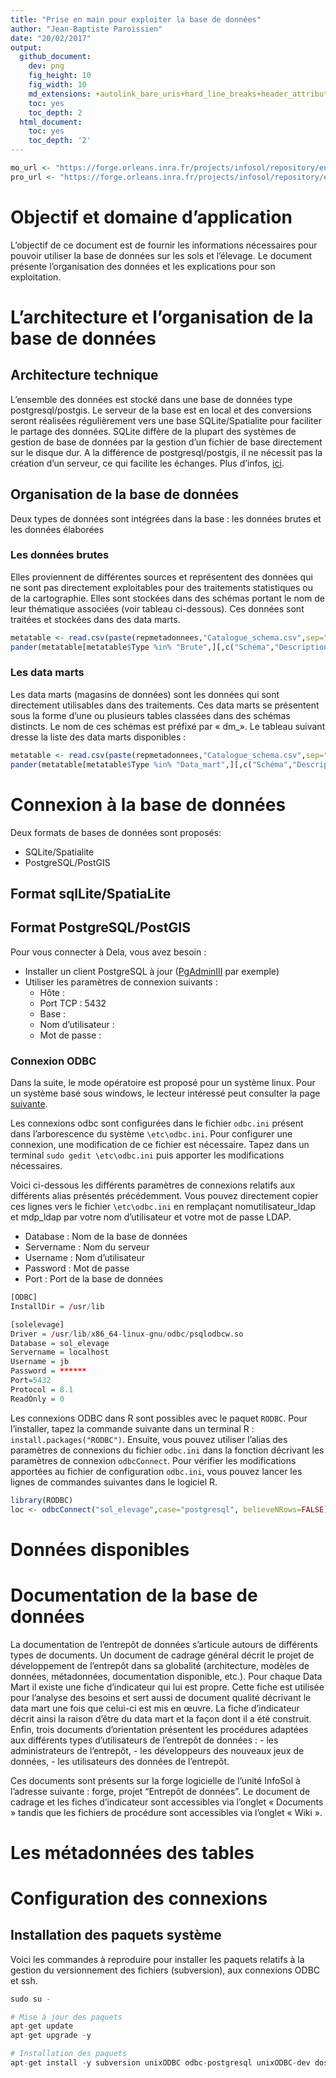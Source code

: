 ```yaml
---
title: "Prise en main pour exploiter la base de données"
author: "Jean-Baptiste Paroissien"
date: "20/02/2017"
output:
  github_document:
    dev: png
    fig_height: 10
    fig_width: 10
    md_extensions: +autolink_bare_uris+hard_line_breaks+header_attributes+line_blocks+table_captions
    toc: yes
    toc_depth: 2
  html_document:
    toc: yes
    toc_depth: '2'
---
```


```r
mo_url <- "https://forge.orleans.inra.fr/projects/infosol/repository/entry/Modes_operatoires/"
pro_url <- "https://forge.orleans.inra.fr/projects/infosol/repository/entry/Procedure/"
```

# Objectif et domaine d'application

L'objectif de ce document est de fournir les informations nécessaires pour pouvoir utiliser la base de données sur les sols et l'élevage. Le document présente l'organisation des données et les explications pour son exploitation.

# L'architecture et l'organisation de la base de données

## Architecture technique

L'ensemble des données est stocké dans une base de données type postgresql/postgis. Le serveur de la base est en local et des conversions seront réalisées régulièrement vers une base SQLite/Spatialite pour faciliter le partage des données. SQLite diffère de la plupart des systèmes de gestion de base de données par la gestion d'un fichier de base directement sur le disque dur. A la différence de postgresql/postgis, il ne nécessit pas la création d'un serveur, ce qui facilite les échanges. Plus d'infos, [ici](http://www.developpez.com/actu/94614/Un-developpeur-evoque-cinq-raisons-pour-vous-faire-utiliser-SQLite-en-2016-que-pensez-vous-de-ses-arguments/).

## Organisation de la base de données

Deux types de données sont intégrées dans la base : les données brutes et les données élaborées

### Les données brutes

Elles proviennent de différentes sources et représentent des données qui ne sont pas directement exploitables pour des traitements statistiques ou de la cartographie. Elles sont stockées dans des schémas portant le nom de leur thématique associées (voir tableau ci-dessous). Ces données sont traitées et stockées dans des data marts.

```r
metatable <- read.csv(paste(repmetadonnees,"Catalogue_schema.csv",sep=""),sep=";")
pander(metatable[metatable$Type %in% "Brute",][,c("Schéma","Description")],caption = "Liste des schémas de la base de données")
```
### Les data marts

Les data marts (magasins de données) sont les données qui sont directement utilisables dans des traitements. Ces data marts se présentent sous la forme d'une ou plusieurs tables classées dans des schémas distincts. Le nom de ces schémas est préfixé par « dm_». Le tableau suivant dresse la liste des data marts disponibles :

```r
metatable <- read.csv(paste(repmetadonnees,"Catalogue_schema.csv",sep=""),sep=";")
pander(metatable[metatable$Type %in% "Data_mart",][,c("Schéma","Description")],caption = "Liste des schémas de la base de données")
```

# Connexion à la base de données

Deux formats de bases de données sont proposés:

- SQLite/Spatialite
- PostgreSQL/PostGIS

## Format sqlLite/SpatiaLite

## Format PostgreSQL/PostGIS

Pour vous connecter à Dela, vous avez besoin :
 
- Installer un client PostgreSQL à jour ([PgAdminIII](https://www.pgadmin.org/) par exemple)
- Utiliser les paramètres de connexion suivants :
	- Hôte : 
	- Port TCP : 5432
	- Base : 
	- Nom d'utilisateur : 
	- Mot de passe : 

### Connexion ODBC

Dans la suite, le mode opératoire est proposé pour un système linux. Pour un système basé sous windows, le lecteur intéressé peut consulter la page [suivante](http://informatique-mia.inra.fr/r4ciam/ODBC.html).

Les connexions odbc sont configurées dans le fichier `odbc.ini` présent dans l'arborescence du système `\etc\odbc.ini`. Pour configurer une connexion, une modification de ce fichier est nécessaire. Tapez dans un terminal `sudo gedit \etc\odbc.ini` puis apporter les modifications nécessaires. 

Voici ci-dessous les différents paramètres de connexions relatifs aux différents alias présentés précédemment. Vous pouvez directement copier ces lignes vers le fichier `\etc\odbc.ini` en remplaçant nomutilisateur_ldap et mdp_ldap par votre nom d'utilisateur et votre mot de passe LDAP.

- Database : Nom de la base de données
- Servername : Nom du serveur
- Username : Nom d'utilisateur
- Password : Mot de passe
- Port : Port de la base de données

```r
[ODBC]
InstallDir = /usr/lib

[solelevage]
Driver = /usr/lib/x86_64-linux-gnu/odbc/psqlodbcw.so
Database = sol_elevage
Servername = localhost
Username = jb	
Password = ******
Port=5432
Protocol = 8.1
ReadOnly = 0
```
Les connexions ODBC dans R sont possibles avec le paquet `RODBC`. Pour l'installer, tapez la commande suivante dans un terminal R : `install.packages("RODBC")`.
Ensuite, vous pouvez utiliser l'alias des paramètres de connexions du fichier `odbc.ini` dans la fonction décrivant les paramètres de connexion `odbcConnect`. Pour vérifier les modifications apportées au fichier de configuration `odbc.ini`, vous pouvez lancer les lignes de commandes suivantes dans le logiciel R.

```r
library(RODBC)
loc <- odbcConnect("sol_elevage",case="postgresql", believeNRows=FALSE)
```

# Données disponibles

# Documentation de la base de données

La documentation de l'entrepôt de données s'articule autours de différents types de documents. Un document de cadrage général décrit le projet de développement de l'entrepôt dans sa globalité (architecture, modèles de données, métadonnées, documentation disponible, etc.). Pour chaque Data Mart il existe une fiche d'indicateur qui lui est propre. Cette fiche est utilisée pour l'analyse des besoins et sert aussi de document qualité décrivant le data mart une fois que celui-ci est mis en œuvre. La fiche d'indicateur décrit ainsi la raison d'être du data mart et la façon dont il a été construit. Enfin, trois documents d'orientation présentent les procédures adaptées aux différents types d'utilisateurs de l'entrepôt de données :
- les administrateurs de l'entrepôt,
- les développeurs des nouveaux jeux de données,
- les utilisateurs des données de l'entrepôt.

Ces documents sont présents sur la forge logicielle de l'unité InfoSol à l'adresse suivante : forge, projet "Entrepôt de données". Le document de cadrage et les fiches d'indicateur sont accessibles via l'onglet « Documents » tandis que les fichiers de procédure sont accessibles via l'onglet « Wiki ».

# Les métadonnées des tables




# Configuration des connexions
## Installation des paquets système
Voici les commandes à reproduire pour installer les paquets relatifs à la gestion du versionnement des fichiers (subversion), aux connexions ODBC et ssh.
```r
sudo su -

# Mise à jour des paquets
apt-get update
apt-get upgrade -y

# Installation des paquets 
apt-get install -y subversion unixODBC odbc-postgresql unixODBC-dev dos2unix

```


